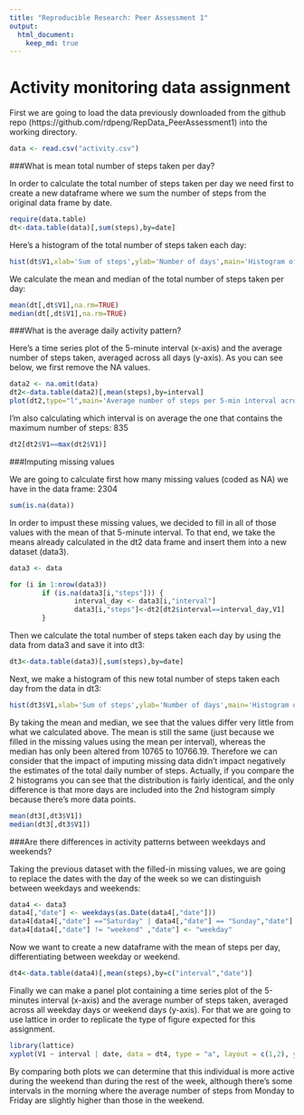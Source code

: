 ```yaml
---
title: "Reproducible Research: Peer Assessment 1"
output: 
  html_document:
    keep_md: true
---
```


Activity monitoring data assignment
===================================

First we are going to load the data previously downloaded from the github repo (https://github.com/rdpeng/RepData_PeerAssessment1) into the working directory. 


```r
data <- read.csv("activity.csv")
```



###What is mean total number of steps taken per day?

In order to calculate the total number of steps taken per day we need first to create a new dataframe where we sum the number of steps from the original data frame by date. 

```r
require(data.table)
dt<-data.table(data)[,sum(steps),by=date]
```


Here's a histogram of the total number of steps taken each day:
```r
hist(dt$V1,xlab='Sum of steps',ylab='Number of days',main='Histogram of total number of steps taken each day',col='blue')
```


We calculate the mean and median of the total number of steps taken per day:
```r
mean(dt[,dt$V1],na.rm=TRUE)
median(dt[,dt$V1],na.rm=TRUE)
```



###What is the average daily activity pattern?

Here's a time series plot of the 5-minute interval (x-axis) and the average number of steps taken, averaged across all days (y-axis). As you can see below, we first remove the NA values.

```r
data2 <- na.omit(data)
dt2<-data.table(data2)[,mean(steps),by=interval]
plot(dt2,type="l",main='Average number of steps per 5-min interval across all days',ylab='number of steps',col='blue')
```


I'm also calculating which interval is on average the one that contains the maximum number of steps: 835
```r
dt2[dt2$V1==max(dt2$V1)]
```



###Imputing missing values

We are going to calculate first how many missing values (coded as NA) we have in the data frame: 2304

```r
sum(is.na(data))
```


In order to impust these missing values, we decided to fill in all of those values with the mean of that 5-minute interval. To that end, we take the means already calculated in the dt2 data frame and insert them into a new dataset (data3). 

```r
data3 <- data

for (i in 1:nrow(data3)) 
        if (is.na(data3[i,"steps"])) {
                interval_day <- data3[i,"interval"]
                data3[i,"steps"]<-dt2[dt2$interval==interval_day,V1]
        }
```


Then we calculate the total number of steps taken each day by using the data from data3 and save it into dt3:

```r
dt3<-data.table(data3)[,sum(steps),by=date]
```


Next, we make a histogram of this new total number of steps taken each day from the data in dt3:

```r
hist(dt3$V1,xlab='Sum of steps',ylab='Number of days',main='Histogram of total number of steps taken each day',col='blue')
```


By taking the mean and median, we see that the values differ very little from what we calculated above. The mean is still the same (just because we filled in the missing values using the mean per interval), whereas the median has only been altered from 10765 to 10766.19. Therefore we can consider that the impact of imputing missing data didn't impact negatively the estimates of the total daily number of steps. Actually, if you compare the 2 histograms you can see that the distribution is fairly identical, and the only difference is that more days are included into the 2nd histogram simply because there's more data points.

```r
mean(dt3[,dt3$V1])
median(dt3[,dt3$V1])
```



###Are there differences in activity patterns between weekdays and weekends?

Taking the previous dataset with the filled-in missing values, we are going to replace the dates with the day of the week so we can distinguish between weekdays and weekends:

```r
data4 <- data3
data4[,"date"] <- weekdays(as.Date(data4[,"date"]))
data4[data4[,"date"] =="Saturday" | data4[,"date"] == "Sunday","date"] <- "weekend"
data4[data4[,"date"] != "weekend" ,"date"] <- "weekday"
```


Now we want to create a new dataframe with the mean of steps per day, differentiating between weekday or weekend. 

```r
dt4<-data.table(data4)[,mean(steps),by=c("interval","date")]
```


Finally we can make a panel plot containing a time series plot of the 5-minutes interval (x-axis) and the average number of steps taken, averaged across all weekday days or weekend days (y-axis). For that we are going to use lattice in order to replicate the type of figure expected for this assignment.

```r
library(lattice)
xyplot(V1 ~ interval | date, data = dt4, type = "a", layout = c(1,2), ylab = 'number of steps')
```


By comparing both plots we can determine that this individual is more active during the weekend than during the rest of the week, although there's some intervals in the morning where the average number of steps from Monday to Friday are slightly higher than those in the weekend.
